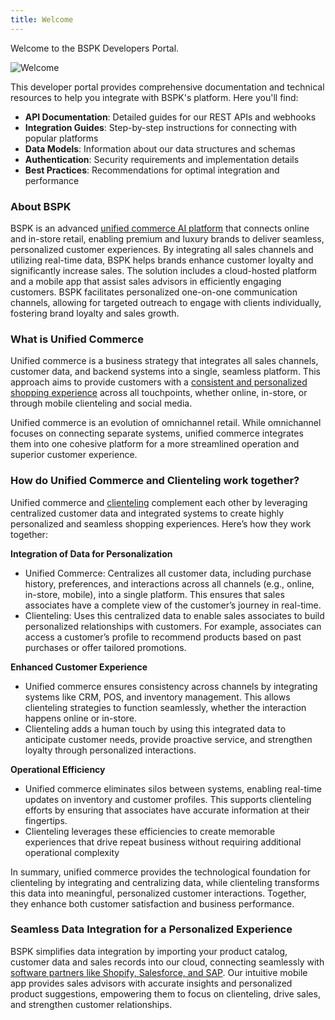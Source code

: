 ```yaml
---
title: Welcome
---
```


Welcome to the BSPK Developers Portal.

![Welcome](/images/welcome-banner.png)

This developer portal provides comprehensive documentation and technical resources to help you integrate with BSPK's platform. Here you'll find:

- **API Documentation**: Detailed guides for our REST APIs and webhooks
- **Integration Guides**: Step-by-step instructions for connecting with popular platforms
- **Data Models**: Information about our data structures and schemas
- **Authentication**: Security requirements and implementation details
- **Best Practices**: Recommendations for optimal integration and performance

### About BSPK
BSPK is an advanced [unified commerce AI platform](https://www.bspk.com) that connects online and in-store retail, enabling premium and luxury brands to deliver seamless, personalized customer experiences. By integrating all sales channels and utilizing real-time data, BSPK helps brands enhance customer loyalty and significantly increase sales. The solution includes a cloud-hosted platform and a mobile app that assist sales advisors in efficiently engaging customers. BSPK facilitates personalized one-on-one communication channels, allowing for targeted outreach to engage with clients individually, fostering brand loyalty and sales growth. 

### What is Unified Commerce
Unified commerce is a business strategy that integrates all sales channels, customer data, and backend systems into a single, seamless platform. This approach aims to provide customers with a [consistent and personalized shopping experience](https://www.bspk.com/post/maximizing-customer-retention-and-repeat-sales-with-unified-commerce-solutions) across all touchpoints, whether online, in-store, or through mobile clienteling and social media. 

Unified commerce is an evolution of omnichannel retail. While omnichannel focuses on connecting separate systems, unified commerce integrates them into one cohesive platform for a more streamlined operation and superior customer experience. 

### How do Unified Commerce and Clienteling work together?

Unified commerce and [clienteling](https://www.bspk.com/clienteling101) complement each other by leveraging centralized customer data and integrated systems to create highly personalized and seamless shopping experiences. Here’s how they work together:

**Integration of Data for Personalization**
- Unified Commerce: Centralizes all customer data, including purchase history, preferences, and interactions across all channels (e.g., online, in-store, mobile), into a single platform. This ensures that sales associates have a complete view of the customer’s journey in real-time.
- Clienteling: Uses this centralized data to enable sales associates to build personalized relationships with customers. For example, associates can access a customer’s profile to recommend products based on past purchases or offer tailored promotions.

**Enhanced Customer Experience**
- Unified commerce ensures consistency across channels by integrating systems like CRM, POS, and inventory management. This allows clienteling strategies to function seamlessly, whether the interaction happens online or in-store.
- Clienteling adds a human touch by using this integrated data to anticipate customer needs, provide proactive service, and strengthen loyalty through personalized interactions.

**Operational Efficiency**
- Unified commerce eliminates silos between systems, enabling real-time updates on inventory and customer profiles. This supports clienteling efforts by ensuring that associates have accurate information at their fingertips.
- Clienteling leverages these efficiencies to create memorable experiences that drive repeat business without requiring additional operational complexity

In summary, unified commerce provides the technological foundation for clienteling by integrating and centralizing data, while clienteling transforms this data into meaningful, personalized customer interactions. Together, they enhance both customer satisfaction and business performance.

### Seamless Data Integration for a Personalized Experience
BSPK simplifies data integration by importing your product catalog, customer data and sales records into our cloud, connecting seamlessly with [software partners like Shopify, Salesforce, and SAP](https://www.bspk.com/partners). Our intuitive mobile app provides sales advisors with accurate insights and personalized product suggestions, empowering them to focus on clienteling, drive sales, and strengthen customer relationships.